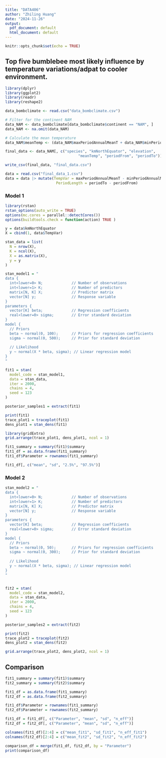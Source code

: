 ```yaml
---
title: "DATA406"
author: "Zhiling Huang"
date: "2024-11-26"
output:
  pdf_document: default
  html_document: default
---
```


```r
knitr::opts_chunk$set(echo = TRUE)
```

## Top five bumblebee most likely influence by temperature variations/adpat to cooler environment.

```r
library(dplyr)
library(ggplot2)
library(readr)
library(reshape2)

data_bombclimate <- read.csv("data_bombclimate.csv")

# Filter for the continent NAM
data_NAM <- data_bombclimate[data_bombclimate$continent == "NAM", ]
data_NAM <- na.omit(data_NAM)

# Calculate the mean temperature
data_NAM$meanTemp <- (data_NAM$maxPeriodAnnualMeanT + data_NAM$minPeriodAnnualMeanT) / 2

final_data <- data_NAM[, c("species", "kmNorthEquator", "elevation", 
                                 "meanTemp", "periodFrom", "periodTo")]

write_csv(final_data, "final_data.csv")

data = read.csv("final_data_1.csv")
data = data |> mutate(TempVar = maxPeriodAnnualMeanT - minPeriodAnnualMeanT,
                       PeriodLength = periodTo - periodFrom)
```

### Model 1

```r
library(rstan)
rstan_options(auto_write = TRUE)
options(mc.cores = parallel::detectCores())
options(buildtools.check = function(action) TRUE )

y = data$kmNorthEquator
X = cbind(1, data$TempVar) 

stan_data = list(
  N = nrow(X),
  K = ncol(X),
  X = as.matrix(X),
  y = y
)

stan_model1 = "
data {
  int<lower=0> N;             // Number of observations
  int<lower=1> K;             // Number of predictors
  matrix[N, K] X;             // Predictor matrix
  vector[N] y;                // Response variable
}
parameters {
  vector[K] beta;             // Regression coefficients
  real<lower=0> sigma;        // Error standard deviation
}
model {
  // Priors
  beta ~ normal(0, 100);      // Priors for regression coefficients
  sigma ~ normal(0, 500);     // Prior for standard deviation
  
  // Likelihood
  y ~ normal(X * beta, sigma); // Linear regression model
}
"

fit1 = stan(
  model_code = stan_model1,
  data = stan_data,
  iter = 2000,
  chains = 4,
  seed = 123
)

posterior_samples1 = extract(fit1)
```

```r
print(fit1)
trace_plot1 = traceplot(fit1)
dens_plot1 = stan_dens(fit1)

library(gridExtra)
grid.arrange(trace_plot1, dens_plot1, ncol = 1)
```
```r
fit1_summary = summary(fit1)$summary
fit1_df = as.data.frame(fit1_summary)
fit1_df$Parameter = rownames(fit1_summary)

fit1_df[, c("mean", "sd", "2.5%", "97.5%")]
```


### Model 2

```r
stan_model2 = "
data {
  int<lower=0> N;             // Number of observations
  int<lower=1> K;             // Number of predictors
  matrix[N, K] X;             // Predictor matrix
  vector[N] y;                // Response variable
}
parameters {
  vector[K] beta;             // Regression coefficients
  real<lower=0> sigma;        // Error standard deviation
}
model {
  // Priors
  beta ~ normal(0, 50);       // Priors for regression coefficients
  sigma ~ normal(0, 300);     // Prior for standard deviation
  
  // Likelihood
  y ~ normal(X * beta, sigma); // Linear regression model
}
"


fit2 = stan(
  model_code = stan_model2,
  data = stan_data,
  iter = 2000,
  chains = 4,
  seed = 123
)

posterior_samples2 = extract(fit2)
```


```r
print(fit2)
trace_plot2 = traceplot(fit2)
dens_plot2 = stan_dens(fit2)

grid.arrange(trace_plot2, dens_plot2, ncol = 1)
```
## Comparison

```r
fit1_summary = summary(fit1)$summary
fit2_summary = summary(fit2)$summary

fit1_df = as.data.frame(fit1_summary)
fit2_df = as.data.frame(fit2_summary)

fit1_df$Parameter = rownames(fit1_summary)
fit2_df$Parameter = rownames(fit2_summary)

fit1_df = fit1_df[, c("Parameter", "mean", "sd", "n_eff")]
fit2_df = fit2_df[, c("Parameter", "mean", "sd", "n_eff")]

colnames(fit1_df)[2:4] = c("mean_fit1", "sd_fit1", "n_eff_fit1")
colnames(fit2_df)[2:4] = c("mean_fit2", "sd_fit2", "n_eff_fit2")

comparison_df = merge(fit1_df, fit2_df, by = "Parameter")
print(comparison_df)
```


